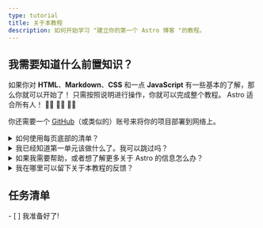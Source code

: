 ```yaml
---
type: tutorial
title: 关于本教程
description: 如何开始学习 "建立你的第一个 Astro 博客 "的教程。
---
```



## 我需要知道什么前置知识？

如果你对 **HTML**、**Markdown**、**CSS** 和一点 **JavaScript** 有一些基本的了解，那么你就可以开始了！ 只需按照说明进行操作，你就可以完成整个教程。 Astro 适合所有人！ 🧑‍🚀 👩‍🚀 👨‍🚀

你还需要一个 [GitHub](https://github.com)（或类似的）账号来将你的项目部署到网络上。

<details>
<summary>如何使用每页底部的清单？</summary>

你把它们勾掉!

在每个页面的末尾，你会发现一个可点击的任务清单，你现在应该能够做到。勾选这些项目，就可以在 "教程追踪 "中看到你的进展。

使用跟踪器是可选的，但如果你在多次访问中完成教程，它可以帮助你记住你的位置。你也可以把一些核对表留空，以提醒你以后要重温的单元。

(这些数据只保存在你的浏览器的本地存储中，在其他地方无法使用。没有数据会被发送到 Astro，也不会被 Astro 存储）。
</details>

<details>
<summary>我已经知道第一单元该做什么了。我可以跳过吗？</summary>

你可以使用[Unit 1](/en/tutorial/1-setup/)里面的课程，确保你拥有完成教程所需的开发工具和账户。它将指导你创建一个新的 Astro 项目，将其存储在 GitHub 上，并将其部署到 Netlify。

如果你[创建一个新的、空的Astro项目](/en/install/auto/)并对你的设置感到满意，你可以安全地跳到[第二单元](/en/tutorial/2-pages/)，你将开始在你的项目中制作新页面。
</details>

<details>
<summary>如果我需要帮助，或者想了解更多关于 Astro 的信息怎么办？</summary>

我们的 [友好的 Astro Discord 服务器](https://astro.build/chat) 是你的不二之选！

进入支持论坛频道提问，或打个招呼并在“#general”或“#off-topic”中聊天。
</details>

<details>
<summary>我在哪里可以留下关于本教程的反馈？</summary>

本教程是我们文档团队的一个项目。 你可以在 Discord 的“#docs”频道中找到我们，或将问题提交到 [GitHub 上的文档仓库](https://github.com/withastro/docs/issues)。 
</details>

<Box icon="check-list">

## 任务清单

<Checklist>
- [ ] 我准备好了!
</Checklist>
</Box>
